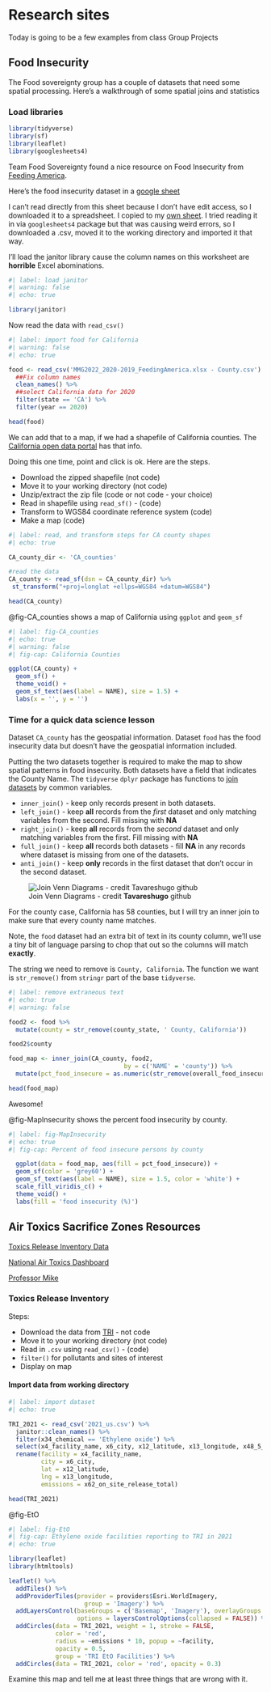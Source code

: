 # Research sites {#sec-research}

::: {.callout-note appearance="simple"}
Today is going to be a few examples from class Group Projects
:::

## Food Insecurity

The Food sovereignty group has a couple of datasets that need some spatial processing.  Here's a walkthrough of some spatial joins and statistics

### Load libraries

```r
library(tidyverse)
library(sf)
library(leaflet)
library(googlesheets4)
```

Team Food Sovereignty found a nice resource on Food Insecurity from [Feeding America](https://www.feedingamerica.org/).  

Here's the food insecurity dataset in a [google sheet](https://docs.google.com/spreadsheets/d/1OVvr9GnRItcDlrwM3JbxktHeaeLbi1nS/edit#gid=949936614)

I can't read directly from this sheet because I don't have edit access, so I downloaded it to a spreadsheet.  I copied to my [own sheet](https://docs.google.com/spreadsheets/d/1ruW9toAaXyqQ3in57b-afeIzZmiP0K85_bKL47b3dTg/edit#gid=0).  I tried reading it in via `googlesheets4` package but that was causing weird errors, so I downloaded a .csv, moved it to the working directory and imported it that way.  

I'll load the janitor library cause the column names on this worksheet are **horrible** Excel abominations.  

```r
#| label: load janitor
#| warning: false
#| echo: true

library(janitor)
```

Now read the data with `read_csv()`

```r
#| label: import food for California
#| warning: false
#| echo: true

food <- read_csv('MMG2022_2020-2019_FeedingAmerica.xlsx - County.csv')  %>% 
  ##Fix column names
  clean_names() %>% 
  ##select California data for 2020
  filter(state == 'CA') %>% 
  filter(year == 2020)

head(food)

```

We can add that to a map, if we had a shapefile of California counties. The [California open data portal](https://data.ca.gov/dataset/ca-geographic-boundaries) has that info.

Doing this one time, point and click is ok. Here are the steps.

-   Download the zipped shapefile (not code)
-   Move it to your working directory (not code)
-   Unzip/extract the zip file (code or not code - your choice)
-   Read in shapefile using `read_sf()` - (code)
-   Transform to WGS84 coordinate reference system (code)
-   Make a map (code)

```r
#| label: read, and transform steps for CA county shapes
#| echo: true

CA_county_dir <- 'CA_counties'

#read the data
CA_county <- read_sf(dsn = CA_county_dir) %>% 
 st_transform("+proj=longlat +ellps=WGS84 +datum=WGS84")

head(CA_county)

```

@fig-CA_counties shows a map of California using `ggplot` and `geom_sf`

```r
#| label: fig-CA_counties
#| echo: true
#| warning: false
#| fig-cap: California Counties

ggplot(CA_county) +
  geom_sf() +
  theme_void() + 
  geom_sf_text(aes(label = NAME), size = 1.5) +
  labs(x = '', y = '')

```

### Time for a quick data science lesson

Dataset `CA_county` has the geospatial information. Dataset `food` has the food insecurity data but doesn't have the geospatial information included.

Putting the two datasets together is required to make the map to show spatial patterns in food insecurity. Both datasets have a field that indicates the County Name. The `tidyverse` `dplyr` package has functions to [join datasets](https://dplyr.tidyverse.org/reference/mutate-joins.html) by common variables.

-   `inner_join()` - keep only records present in both datasets.
-   `left_join()` - keep **all** records from the *first* dataset and only matching variables from the second. Fill missing with **NA**
-   `right_join()` - keep **all** records from the *second* dataset and only matching variables from the first. Fill missing with **NA**
-   `full_join()` - keep **all** records both datasets - fill **NA** in any records where dataset is missing from one of the datasets.
-   `anti_join()` - keep **only** records in the first dataset that don't occur in the second dataset.

![Join Venn Diagrams - credit **Tavareshugo** github](https://tavareshugo.github.io/r-intro-tidyverse-gapminder/fig/07-dplyr_joins.svg)

For the county case, California has 58 counties, but I will try an inner join to make sure that every county name matches.

Note, the `food` dataset had an extra bit of text in its county column, we'll use a tiny bit of language parsing to chop that out so the columns will match **exactly**.

The string we need to remove is ` County, California`. The function we want is `str_remove()` from `stringr` part of the base `tidyverse`.

```r
#| label: remove extraneous text
#| echo: true
#| warning: false

food2 <- food %>% 
  mutate(county = str_remove(county_state, ' County, California'))

food2$county

food_map <- inner_join(CA_county, food2,
                                by = c('NAME' = 'county')) %>% 
  mutate(pct_food_insecure = as.numeric(str_remove(overall_food_insecurity_rate_1_year, '%')))

head(food_map)


```
Awesome! 

@fig-MapInsecurity shows the percent food insecurity by county.

```r
#| label: fig-MapInsecurity
#| echo: true
#| fig-cap: Percent of food insecure persons by county

  ggplot(data = food_map, aes(fill = pct_food_insecure)) +
  geom_sf(color = 'grey60') + 
  geom_sf_text(aes(label = NAME), size = 1.5, color = 'white') +
  scale_fill_viridis_c() +
  theme_void() +
  labs(fill = 'food insecurity (%)')

```


## Air Toxics Sacrifice Zones Resources

[Toxics Release Inventory Data](https://www.epa.gov/toxics-release-inventory-tri-program/tri-basic-data-files-calendar-years-1987-present)

[National Air Toxics Dashboard](https://radicalresearch.shinyapps.io/ToxicsDashboard/)

[Professor Mike](https://scholar.google.com/citations?user=QcafrNIAAAAJ&hl=en)

### Toxics Release Inventory

Steps:

-   Download the data from [TRI](https://www.epa.gov/toxics-release-inventory-tri-program/tri-basic-data-files-calendar-years-1987-present) - not code
-   Move it to your working directory (not code)
-   Read in `.csv` using `read_csv()` - (code)
-   `filter()` for pollutants and sites of interest
-   Display on map

#### Import data from working directory

```r
#| label: import dataset
#| echo: true

TRI_2021 <- read_csv('2021_us.csv') %>% 
  janitor::clean_names() %>% 
  filter(x34_chemical == 'Ethylene oxide') %>% 
  select(x4_facility_name, x6_city, x12_latitude, x13_longitude, x48_5_1_fugitive_air, x49_5_2_stack_air, x62_on_site_release_total) %>% 
  rename(facility = x4_facility_name,
         city = x6_city,
         lat = x12_latitude,
         lng = x13_longitude,
         emissions = x62_on_site_release_total)

head(TRI_2021)

```

@fig-EtO

```r
#| label: fig-EtO
#| fig-cap: Ethylene oxide facilities reporting to TRI in 2021
#| echo: true

library(leaflet)
library(htmltools)

leaflet() %>% 
  addTiles() %>% 
  addProviderTiles(provider = providers$Esri.WorldImagery, 
                     group = 'Imagery') %>% 
  addLayersControl(baseGroups = c('Basemap', 'Imagery'), overlayGroups = 'TRI EtO Facilities',
                   options = layersControlOptions(collapsed = FALSE)) %>% 
  addCircles(data = TRI_2021, weight = 1, stroke = FALSE,
             color = 'red',
             radius = ~emissions * 10, popup = ~facility,
             opacity = 0.5,
             group = 'TRI EtO Facilities') %>%
  addCircles(data = TRI_2021, color = 'red', opacity = 0.3)

```

Examine this map and tell me at least three things that are wrong with it.






